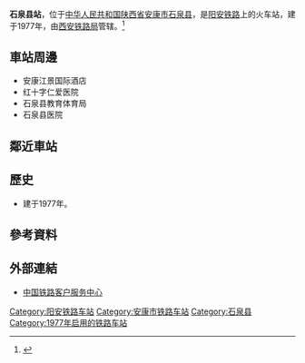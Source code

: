 {{noteTA
|1=zh-cn:始发车次; zh-hk:列車班次;
|2=zh-cn:车次; zh-hk:班次;
}}
{{Infobox China railway station
|车站名称 = 石泉县站
|图片 = 
|图片介绍 = 
|其他名称 = 
|车站拼音 = Shiquanxian
|英文名称 = Shiquanxian Railway Station
|车站代码 = 45770
|电报码 = SXY
|拼音码 = SQX
|车站位置 = [[陕西省|陕西省]][[安康市|安康市]][[石泉县|石泉县]]
|坐标 = 
|归属 = [[西安铁路局|西安铁路局]]
|车站等级 = [[四等站_(中铁)|四等站]]
|线路 = [[阳安铁路|阳安铁路]]
|月台数目 = 
|站台面 = 
|股道数目 = 
|网站 = 
}}
'''石泉县站'''，位于[[中华人民共和国|中华人民共和国]][[陕西省|陕西省]][[安康市|安康市]][[石泉县|石泉县]]，是[[阳安铁路|阳安铁路]]上的火车站，建于1977年，由[[西安铁路局|西安铁路局]]管辖。<ref>{{Cite web |url=http://search.huochepiao.com/huochezhan/jieshao/1569.htm |title=石泉县火车站介绍 |accessdate=2017-04-03 |archive-date=2017-04-04 |archive-url=https://web.archive.org/web/20170404050240/http://search.huochepiao.com/huochezhan/jieshao/1569.htm |dead-url=no }}</ref>
==車站周邊==
* 安康江景国际酒店
* 红十字仁爱医院
* 石泉县教育体育局
* 石泉县医院

==鄰近車站==
{{start rail box}}
{{s-inop|[[缯溪河站|缯溪河站]]}}
{{s-line|[[阳安铁路|阳安铁路]]}}
{{s-inop|[[池河站|池河站]]}}
{{end box}}
==歷史==
* 建于1977年。
==參考資料==
{{reflist}}
==外部連結==
* [http://www.12306.cn/mormhweb/ 中国铁路客户服务中心] {{Wayback|url=http://www.12306.cn/mormhweb/ |date=20180205163941 }}
{{China-rail-stub}}
{{陕西小作品}}
{{阳安铁路}}
[[Category:阳安铁路车站|Category:阳安铁路车站]]
[[Category:安康市铁路车站|Category:安康市铁路车站]]
[[Category:石泉县|Category:石泉县]]
[[Category:1977年启用的铁路车站|Category:1977年启用的铁路车站]]